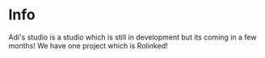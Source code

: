 # Info 
Adi's studio is a studio which is still in development but its coming in a few months! We have one project which is Rolinked!

